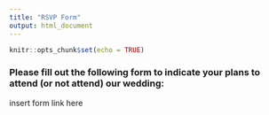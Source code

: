 ```yaml
---
title: "RSVP Form"
output: html_document
---
```


```r
knitr::opts_chunk$set(echo = TRUE)
```

### Please fill out the following form to indicate your plans to attend (or not attend) our wedding:

insert form link here


